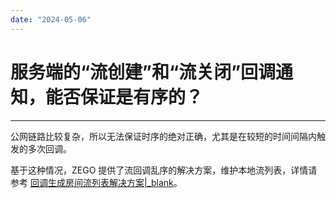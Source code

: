 ```yaml
---
date: "2024-05-06"
---
```

# 服务端的“流创建”和“流关闭”回调通知，能否保证是有序的？

- - -


公网链路比较复杂，所以无法保证时序的绝对正确，尤其是在较短的时间间隔内触发的多次回调。

基于这种情况，ZEGO 提供了流回调乱序的解决方案，维护本地流列表，详情请参考 [回调生成房间流列表解决方案\|_blank](#20190)。